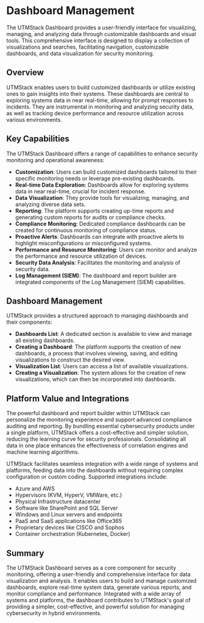 # Dashboard Management

The UTMStack Dashboard provides a user-friendly interface for visualizing, managing, and analyzing data through customizable dashboards and visual tools. This comprehensive interface is designed to display a collection of visualizations and searches, facilitating navigation, customizable dashboards, and data visualization for security monitoring.

## Overview

UTMStack enables users to build customized dashboards or utilize existing ones to gain insights into their systems. These dashboards are central to exploring systems data in near real-time, allowing for prompt responses to incidents. They are instrumental in monitoring and analyzing security data, as well as tracking device performance and resource utilization across various environments.

## Key Capabilities

The UTMStack Dashboard offers a range of capabilities to enhance security monitoring and operational awareness:

*   **Customization**: Users can build customized dashboards tailored to their specific monitoring needs or leverage pre-existing dashboards.
*   **Real-time Data Exploration**: Dashboards allow for exploring systems data in near real-time, crucial for incident response.
*   **Data Visualization**: They provide tools for visualizing, managing, and analyzing diverse data sets.
*   **Reporting**: The platform supports creating up-time reports and generating custom reports for audits or compliance checks.
*   **Compliance Monitoring**: Dedicated compliance dashboards can be created for continuous monitoring of compliance status.
*   **Proactive Alerts**: Dashboards can integrate with proactive alerts to highlight misconfigurations or misconfigured systems.
*   **Performance and Resource Monitoring**: Users can monitor and analyze the performance and resource utilization of devices.
*   **Security Data Analysis**: Facilitates the monitoring and analysis of security data.
*   **Log Management (SIEM)**: The dashboard and report builder are integrated components of the Log Management (SIEM) capabilities.

## Dashboard Management

UTMStack provides a structured approach to managing dashboards and their components:

*   **Dashboards List**: A dedicated section is available to view and manage all existing dashboards.
*   **Creating a Dashboard**: The platform supports the creation of new dashboards, a process that involves viewing, saving, and editing visualizations to construct the desired view.
*   **Visualization List**: Users can access a list of available visualizations.
*   **Creating a Visualization**: The system allows for the creation of new visualizations, which can then be incorporated into dashboards.

## Platform Value and Integrations

The powerful dashboard and report builder within UTMStack can personalize the monitoring experience and support advanced compliance auditing and reporting. By bundling essential cybersecurity products under a single platform, UTMStack offers a cost-effective and simpler solution, reducing the learning curve for security professionals. Consolidating all data in one place enhances the effectiveness of correlation engines and machine learning algorithms.

UTMStack facilitates seamless integration with a wide range of systems and platforms, feeding data into the dashboards without requiring complex configuration or custom coding. Supported integrations include:

*   Azure and AWS
*   Hypervisors (KVM, HyperV, VMWare, etc.)
*   Physical Infrastructure datacenter
*   Software like SharePoint and SQL Server
*   Windows and Linux servers and endpoints
*   PaaS and SaaS applications like Office365
*   Proprietary devices like CISCO and Sophos
*   Container orchestration (Kubernetes, Docker)

## Summary

The UTMStack Dashboard serves as a core component for security monitoring, offering a user-friendly and comprehensive interface for data visualization and analysis. It enables users to build and manage customized dashboards, explore real-time system data, generate various reports, and monitor compliance and performance. Integrated with a wide array of systems and platforms, the dashboard contributes to UTMStack's goal of providing a simpler, cost-effective, and powerful solution for managing cybersecurity in hybrid environments.